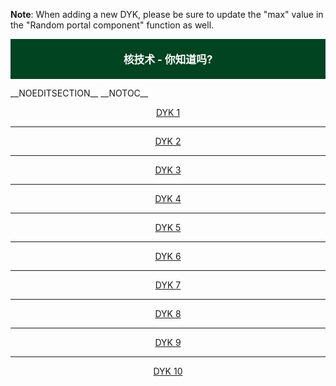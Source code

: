 '''Note''': When adding a new DYK, please be sure to update the "max" value in the "Random portal component" function as well.
{{Col-begin|width=100%|bgColor=#f9f9ff|class=references-small}}
<div style="padding:5px; background:#014421; margin:0 0px 5px 0px; border:1px solid #014421">
<center><big><font color="white">'''核技术 - 你知道吗?'''</font></big></center></div>
__NOEDITSECTION__ __NOTOC__
<center>[[Portal:核技术/你知道吗/1|DYK 1]]</center>
{{Portal:核技术/你知道吗/1}}
----
<center>[[Portal:核技术/你知道吗/2|DYK 2]]</center>
{{Portal:核技术/你知道吗/2}}
----
<center>[[Portal:核技术/你知道吗/3|DYK 3]]</center>
{{Portal:核技术/你知道吗/3}}
----
<center>[[Portal:核技术/你知道吗/4|DYK 4]]</center>
{{Portal:核技术/你知道吗/4}}
----
<center>[[Portal:核技术/你知道吗/5|DYK 5]]</center>
{{Portal:核技术/你知道吗/5}}
----
<center>[[Portal:核技术/你知道吗/6|DYK 6]]</center>
{{Portal:核技术/你知道吗/6}}
----
<center>[[Portal:核技术/你知道吗/7|DYK 7]]</center>
{{Portal:核技术/你知道吗/7}}
----
<center>[[Portal:核技术/你知道吗/8|DYK 8]]</center>
{{Portal:核技术/你知道吗/8}}
----
<center>[[Portal:核技术/你知道吗/9|DYK 9]]</center>
{{Portal:核技术/你知道吗/9}}
----
<center>[[Portal:核技术/你知道吗/10|DYK 10]]</center>
{{Portal:核技术/你知道吗/10}}